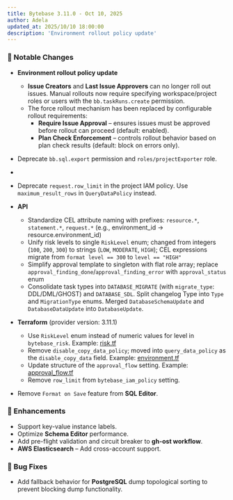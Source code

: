 ```yaml
---
title: Bytebase 3.11.0 - Oct 10, 2025
author: Adela
updated_at: 2025/10/10 18:00:00
description: 'Environment rollout policy update'
---
```



### 🔔 Notable Changes

- **Environment rollout policy update**
  - **Issue Creators** and **Last Issue Approvers** can no longer roll out issues. Manual rollouts now require specifying workspace/project roles or users with the `bb.taskRuns.create` permission.
  - The force rollout mechanism has been replaced by configurable rollout requirements:
    - **Require Issue Approval** – ensures issues must be approved before rollout can proceed (default: enabled).
    - **Plan Check Enforcement** – controls rollout behavior based on plan check results (default: block on errors only).

- Deprecate `bb.sql.export` permission and `roles/projectExporter` role.
- 
- Deprecate `request.row_limit` in the project IAM policy. Use `maximum_result_rows` in `QueryDataPolicy` instead.

- **API**

  - Standardize CEL attribute naming with prefixes: `resource.*`, `statement.*`, `request.*` (e.g., environment_id → resource.environment_id)
  - Unify risk levels to single `RiskLevel` enum; changed from integers (`100`, `200`, `300`) to strings (`LOW`, `MODERATE`, `HIGH`); CEL expressions migrate from `format level == 300` to `level == "HIGH"`
  - Simplify approval template to singleton with flat role array; replace `approval_finding_done`/`approval_finding_error` with `approval_status` enum
  - Consolidate task types into `DATABASE_MIGRATE` (with `migrate_type`: DDL/DML/GHOST) and `DATABASE_SDL`. Split changelog Type into `Type` and `MigrationType` enums. Merged `DatabaseSchemaUpdate` and `DatabaseDataUpdate` into `DatabaseUpdate`.

- **Terraform** (provider version: 3.11.1)
  
  - Use `RiskLevel` enum instead of numeric values for level in `bytebase_risk`. Example: [risk.tf](https://github.com/bytebase/terraform-provider-bytebase/blob/main/examples/setup/risk.tf)
  - Remove `disable_copy_data_policy`; moved into `query_data_policy` as the `disable_copy_data` field. Example: [environment.tf](https://github.com/bytebase/terraform-provider-bytebase/blob/main/examples/setup/environment.tf#L60)
  - Update structure of the `approval_flow` setting. Example: [approval_flow.tf](https://github.com/bytebase/terraform-provider-bytebase/blob/main/examples/setup/approval_flow.tf)
  - Remove `row_limit` from `bytebase_iam_policy` setting.

- Remove `Format on Save` feature from **SQL Editor**.

### 🎄 Enhancements

- Support key-value instance labels.
- Optimize **Schema Editor** performance.
- Add pre-flight validation and circuit breaker to **gh-ost workflow**.
- **AWS Elasticsearch** – Add cross-account support.

### 🐞 Bug Fixes

- Add fallback behavior for **PostgreSQL** dump topological sorting to prevent blocking dump functionality.

<InstallUpgrade />
